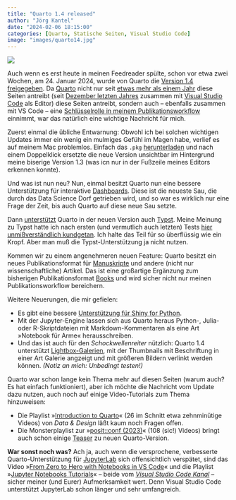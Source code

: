 ```yaml
---
title: "Quarto 1.4 released"
author: "Jörg Kantel"
date: "2024-02-06 18:15:00"
categories: [Quarto, Statische Seiten, Visual Studio Code]
image: "images/quarto14.jpg"
---
```


[![](images/quarto14-b.jpg)](https://quarto.org/docs/blog/posts/2024-01-24-1.4-release/images/thumbnail.png)

Auch wenn es erst heute in meinen Feedreader spülte, schon vor etwa zwei Wochen, am 24. Januar 2024, wurde von Quarto die [Version 1.4 freigegeben](https://quarto.org/docs/blog/posts/2024-01-24-1.4-release/). Da [Quarto](http://cognitiones.kantel-chaos-team.de/webworking/staticsites/quarto.html) nicht nur seit [etwas mehr als einem Jahr](https://kantel.github.io/posts/2022120802_hello_quarto/) diese Seiten antreibt (seit [Dezember letzten Jahres](https://kantel.github.io/posts/2023121602_quarto_vscode/) zusammen mit [Visual Studio Code](http://cognitiones.kantel-chaos-team.de/produktivitaet/visualstudiocode.html) als Editor) diese Seiten antreibt, sondern auch -- ebenfalls zusammen mit VS Code -- eine [Schlüsselrolle in meinem Publikationsworkflow](https://kantel.github.io/posts/2023081101_logseq_quarto_vscode/) einnimmt, war das natürlich eine wichtige Nachricht für mich.

Zuerst einmal die übliche Entwarnung: Obwohl ich bei solchen wichtigen Updates immer ein wenig ein mulmiges Gefühl im Magen habe, verlief es auf meinem Mac problemlos. Einfach das `.pkg` [herunterladen](https://quarto.org/docs/download/) und nach einem Doppelklick ersetzte die neue Version unsichtbar im Hintergrund meine biserige Version 1.3 (was icn nur in der Fußzeile meines Editors erkennen konnte).

Und was ist nun neu? Nun, einmal besitzt Quarto nun eine bessere Unterstützung für interaktive [Dashboards](https://quarto.org/docs/dashboards/). Diese ist die neueste Sau, die durch das Data Science Dorf getrieben wird, und so war es wirklich nur eine Frage der Zeit, bis auch Quarto auf diese neue Sau setzte.

Dann [unterstützt](https://quarto.org/docs/output-formats/typst.html) Quarto in der neuen Version auch [Typst](https://typst.app/). Meine Meinung zu Typst hatte ich nach ersten (und vermutlich auch letzten) Tests [hier unmißverständlich kundgetan](https://kantel.github.io/posts/2023091002_typst_1st_steps/). Ich halte das Teil für so überflüssig wie ein Kropf. Aber man muß die Typst-Unterstützung ja nicht nutzen.

Kommen wir zu einem angenehmeren neuen Feature: Quarto besitzt ein neues Publikationsformat für [Manuskripte](https://quarto.org/docs/manuscripts/) und andere (nicht nur wissenschaftliche) Artikel. Das ist eine großartige Ergänzung zum bisherigen Publikationsformat [Books](https://quarto.org/docs/books/) und wird sicher nicht nur meinen Publikationsworkflow bereichern.

Weitere Neuerungen, die mir gefielen:

- Es gibt eine bessere [Unterstützung für Shiny for Python](https://quarto.org/docs/dashboards/interactivity/shiny-python/index.html).
- Mit der Jupyter-Engine lassen sich aus Quarto heraus Python-, Julia- oder R-Skriptdateien mit Markdown-Kommentaren als eine Art »Notebook für Arme« herausschreiben.
- Und das ist auch für den *Schockwellenreiter* nützlich: Quarto 1.4 unterstützt [Lightbox-Galerien](https://quarto.org/docs/output-formats/html-lightbox-figures.html), mit der Thumbnails mit Beschriftung in einer Art Galerie angzeigt und mit größeren Bildern verlinkt werden können. *(Notiz an mich: Unbedingt testen!)*

Quarto war schon lange kein Thema mehr auf diesen Seiten (warum auch? Es hat einfach funktioniert), aber ich möchte die Nachricht vom Update dazu nutzen, auch noch auf einige Video-Tutorials zum Thema hinzuweisen:

- Die Playlist »[Introduction to Quarto](https://www.youtube.com/playlist?list=PLY9YSTWETzmq-3Qb6cmBN3nO5sPpATUl1)« (26 im Schnitt etwa zehnminütige Videos) von *Data&nbsp;& Design* läßt kaum noch Fragen offen. 
- Die Monsterplaylist zur »[posit::conf (2023)](https://www.youtube.com/playlist?list=PL9HYL-VRX0oRFZslRGHwHuwea7SvAATHp)« (108 (sic!) Videos) bringt auch schon einige [Teaser](https://www.youtube.com/watch?v=AbuK2F57NEs) zu neuen Quarto-Version.

**War sonst noch was?** Ach ja, auch wenn die versprochene, verbesserte Quarto-Unterstützung für [JupyterLab](http://cognitiones.kantel-chaos-team.de/programmierung/python/jupyterlab.html) sich offensichtlich verspätet, sind das Video »[From Zero to Hero with Notebooks in VS Code](https://www.youtube.com/watch?v=cKFp8DBF75Y)« und die Playlist »[Jupyter Notebooks Tutorials](https://www.youtube.com/playlist?list=PLj6YeMhvp2S6gDMYrkDb81vneeuk_Lf3v)« -- beide vom *[Visual Studio Code Kanal](https://www.youtube.com/@code)* -- sicher meiner (und Eurer) Aufmerksamkeit wert. Denn Visual Studio Code unterstützt JupyterLab schon länger und sehr umfangreich.